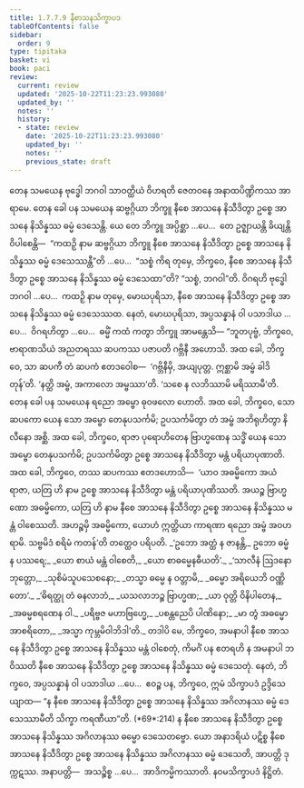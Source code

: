 ```yaml
---
title: 1.7.7.9 နီစာသနသိက္ခာပဒ
tableOfContents: false
sidebar:
  order: 9
type: tipitaka
basket: vi
book: paci
review:
  current: review
  updated: '2025-10-22T11:23:23.993080'
  updated_by: ''
  notes: ''
  history:
  - state: review
    date: '2025-10-22T11:23:23.993080'
    updated_by: ''
    notes: ''
    previous_state: draft
---
```



<ReviewStatus review={frontmatter.review} showDetails={true} />

<HypothesisAnnotation frontmatter={frontmatter} />

<DynamicBreadcrumb />

<Division number="646" book="paci" e="ch" v="2" p="267">

<Paragraph number="2045" book="paci">
တေန သမယေန ဗုဒ္ဓေါ ဘဂဝါ သာဝတ္ထိယံ ဝိဟရတိ ဇေတဝနေ အနာထပိဏ္ဍိကဿ အာရာမေ. တေန ခေါ ပန သမယေန ဆဗ္ဗဂ္ဂိယာ ဘိက္ခူ နီစေ အာသနေ နိသီဒိတွာ ဥစ္စေ အာသနေ နိသိန္နဿ ဓမ္မံ ဒေသေန္တိ.
</Paragraph>

<Paragraph number="2046" book="paci">
ယေ တေ ဘိက္ခူ အပ္ပိစ္ဆာ …ပေ…  တေ ဥဇ္ဈာယန္တိ ခိယျန္တိ ဝိပါစေန္တိ—  “ကထဉှိ နာမ ဆဗ္ဗဂ္ဂိယာ ဘိက္ခူ နီစေ အာသနေ နိသီဒိတွာ ဥစ္စေ အာသနေ နိသိန္နဿ ဓမ္မံ ဒေသေဿန္တီ”တိ …ပေ…  “သစ္စံ ကိရ တုမှေ, ဘိက္ခဝေ, နီစေ အာသနေ နိသီဒိတွာ ဥစ္စေ အာသနေ နိသိန္နဿ ဓမ္မံ ဒေသေထာ”တိ? “သစ္စံ, ဘဂဝါ”တိ. ဝိဂရဟိ ဗုဒ္ဓေါ ဘဂဝါ …ပေ…  ကထဉှိ နာမ တုမှေ, မောဃပုရိသာ, နီစေ အာသနေ နိသီဒိတွာ ဥစ္စေ အာသနေ နိသိန္နဿ ဓမ္မံ ဒေသေဿထ. နေတံ, မောဃပုရိသာ, အပ္ပသန္နာနံ ဝါ ပသာဒါယ …ပေ…  ဝိဂရဟိတွာ …ပေ…  ဓမ္မိံ ကထံ ကတွာ ဘိက္ခူ အာမန္တေသိ—
</Paragraph>

</Division>
<Division number="647" book="paci" e="ch" v="2" p="267">

<Paragraph number="2047" book="paci">
“ဘူတပုဗ္ဗံ, ဘိက္ခဝေ, ဗာရာဏသိယံ အညတရဿ ဆပကဿ ပဇာပတိ ဂဗ္ဘိနီ အဟောသိ. အထ ခေါ, ဘိက္ခဝေ, သာ ဆပကီ တံ ဆပကံ ဧတဒဝေါစ—  ‘ဂဗ္ဘိနီမှိ, အယျပုတ္တ. ဣစ္ဆာမိ အမ္ဗံ ခါဒိတုန်’တိ. ‘နတ္ထိ အမ္ဗံ, အကာလော အမ္ဗဿာ’တိ. ‘သစေ န လဘိဿာမိ မရိဿာမီ’တိ. တေန ခေါ ပန သမယေန ရညော အမ္ဗော ဓုဝဖလော ဟောတိ. အထ ခေါ, ဘိက္ခဝေ, သော ဆပကော ယေန သော အမ္ဗော တေနုပသင်္ကမိ; ဥပသင်္ကမိတွာ တံ အမ္ဗံ အဘိရုဟိတွာ နိလီနော အစ္ဆိ. အထ ခေါ, ဘိက္ခဝေ, ရာဇာ ပုရောဟိတေန ဗြာဟ္မဏေန သဒ္ဓိံ ယေန သော အမ္ဗော တေနုပသင်္ကမိ; ဥပသင်္ကမိတွာ ဥစ္စေ အာသနေ နိသီဒိတွာ မန္တံ ပရိယာပုဏာတိ. အထ ခေါ, ဘိက္ခဝေ, တဿ ဆပကဿ ဧတဒဟောသိ—  ‘ယာဝ အဓမ္မိကော အယံ ရာဇာ, ယတြ ဟိ နာမ ဥစ္စေ အာသနေ နိသီဒိတွာ မန္တံ ပရိယာပုဏိဿတိ. အယဉ္စ ဗြာဟ္မဏော အဓမ္မိကော, ယတြ ဟိ နာမ နီစေ အာသနေ နိသီဒိတွာ ဥစ္စေ အာသနေ နိသိန္နဿ မန္တံ ဝါစေဿတိ. အဟဉ္စမှိ အဓမ္မိကော, ယောဟံ ဣတ္ထိယာ ကာရဏာ ရညော အမ္ဗံ အဝဟရာမိ. သဗ္ဗမိဒံ စရိမံ ကတန်’တိ တတ္ထေဝ ပရိပတိ.
</Paragraph>

<Paragraph number="2048" type="verses" book="paci">
_‘ဥဘော အတ္ထံ န ဇာနန္တိ,_  
ဥဘော ဓမ္မံ န ပဿရေ;_  
_ယော စာယံ မန္တံ ဝါစေတိ,_  
_ယော စာဓမ္မေနဓီယတိ’._  

</Paragraph>

<Paragraph number="2049" type="verses" book="paci">
_‘သာလီနံ ဩဒနော ဘုတ္တော,_  
_သုစိမံသူပသေစနော;_  
_တသ္မာ ဓမ္မေ န ဝတ္တာမိ,_  
_ဓမ္မော အရိယေဘိ ဝဏ္ဏိတော’._  

</Paragraph>

<Paragraph number="2050" type="verses" book="paci">
_‘ဓိရတ္ထု တံ ဓနလာဘံ,_  
_ယသလာဘဉ္စ ဗြာဟ္မဏ;_  
_ယာ ဝုတ္တိ ဝိနိပါတေန,_  
_အဓမ္မစရဏေန ဝါ._  

</Paragraph>

<Paragraph number="2051" type="verses" book="paci">
_ပရိဗ္ဗဇ မဟာဗြဟ္မေ,_  
_ပစန္တညေပိ ပါဏိနော;_  
_မာ တွံ အဓမ္မော အာစရိတော,_  
_အသ္မာ ကုမ္ဘမိဝါဘိဒါ’တိ._  

</Paragraph>

<Paragraph number="2052" book="paci">
တဒါပိ မေ, ဘိက္ခဝေ, အမနာပါ နီစေ အာသနေ နိသီဒိတွာ ဥစ္စေ အာသနေ နိသိန္နဿ မန္တံ ဝါစေတုံ, ကိမင်္ဂံ ပန ဧတရဟိ န အမနာပါ ဘဝိဿတိ နီစေ အာသနေ နိသီဒိတွာ ဥစ္စေ အာသနေ နိသိန္နဿ ဓမ္မံ ဒေသေတုံ. နေတံ, ဘိက္ခဝေ, အပ္ပသန္နာနံ ဝါ ပသာဒါယ …ပေ…  ဧဝဉ္စ ပန, ဘိက္ခဝေ, ဣမံ သိက္ခာပဒံ ဥဒ္ဒိသေယျာထ—
</Paragraph>

<Paragraph number="2053" book="paci">
<Emphasis>“န နီစေ အာသနေ နိသီဒိတွာ ဥစ္စေ အာသနေ နိသိန္နဿ အဂိလာနဿ ဓမ္မံ ဒေသေဿာမီတိ သိက္ခာ ကရဏီယာ”</Emphasis>တိ. (*69*:<Emphasis>214</Emphasis>)
</Paragraph>

<Paragraph number="2054" book="paci">
န နီစေ အာသနေ နိသီဒိတွာ ဥစ္စေ အာသနေ နိသိန္နဿ အဂိလာနဿ ဓမ္မော ဒေသေတဗ္ဗော. ယော အနာဒရိယံ ပဋိစ္စ နီစေ အာသနေ နိသီဒိတွာ ဥစ္စေ အာသနေ နိသိန္နဿ အဂိလာနဿ ဓမ္မံ ဒေသေတိ, အာပတ္တိ ဒုက္ကဋဿ.
</Paragraph>

<Paragraph number="2055" book="paci">
အနာပတ္တိ—  အသဉ္စိစ္စ …ပေ…  အာဒိကမ္မိကဿာတိ.

</Paragraph>
</Division>

<Paragraph number="2056" type="center" book="paci">
နဝမသိက္ခာပဒံ နိဋ္ဌိတံ.
</Paragraph>